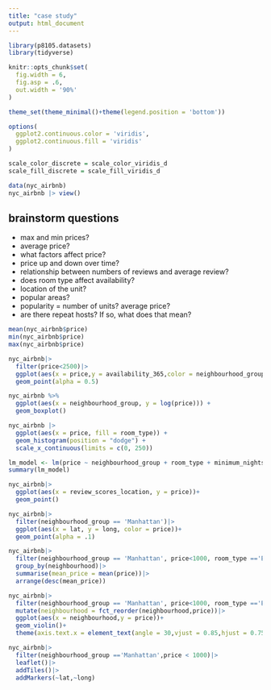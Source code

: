 ```yaml
---
title: "case study"
output: html_document
---
```


```r
library(p8105.datasets)
library(tidyverse)
```

```r
knitr::opts_chunk$set(
  fig.width = 6,
  fig.asp = .6,
  out.width = '90%'
)

theme_set(theme_minimal()+theme(legend.position = 'bottom'))

options(
  ggplot2.continuous.color = 'viridis',
  ggplot2.continuous.fill = 'viridis'
)

scale_color_discrete = scale_color_viridis_d
scale_fill_discrete = scale_fill_viridis_d
```

```r
data(nyc_airbnb)
nyc_airbnb |> view()
```

## brainstorm questions

-   max and min prices?
-   average price?
-   what factors affect price?
-   price up and down over time?
-   relationship between numbers of reviews and average review?
-   does room type affect availability?
-   location of the unit?
-   popular areas?
-   popularity = number of units? average price?
-   are there repeat hosts? If so, what does that mean?

```r
mean(nyc_airbnb$price)
min(nyc_airbnb$price)
max(nyc_airbnb$price)
```

```r
nyc_airbnb|>
  filter(price<2500)|>
  ggplot(aes(x = price,y = availability_365,color = neighbourhood_group,shape = room_type))+
  geom_point(alpha = 0.5)
```

```r
nyc_airbnb %>%
  ggplot(aes(x = neighbourhood_group, y = log(price))) +
  geom_boxplot()
```

```r
nyc_airbnb |>
  ggplot(aes(x = price, fill = room_type)) +
  geom_histogram(position = "dodge") +
  scale_x_continuous(limits = c(0, 250))
```

```r
lm_model <- lm(price ~ neighbourhood_group + room_type + minimum_nights + number_of_reviews + availability_365, data = nyc_airbnb)
summary(lm_model)
```

```r
nyc_airbnb|>
  ggplot(aes(x = review_scores_location, y = price))+
  geom_point()
```

```r
nyc_airbnb|>
  filter(neighbourhood_group == 'Manhattan')|>
  ggplot(aes(x = lat, y = long, color = price))+
  geom_point(alpha = .1)
```

```r
nyc_airbnb|>
  filter(neighbourhood_group == 'Manhattan', price<1000, room_type =='Entire home/apt')|>
  group_by(neighbourhood)|>
  summarise(mean_price = mean(price))|>
  arrange(desc(mean_price))
```

```r
nyc_airbnb|>
  filter(neighbourhood_group == 'Manhattan', price<1000, room_type =='Entire home/apt')|>
  mutate(neighbourhood = fct_reorder(neighbourhood,price))|>
  ggplot(aes(x = neighbourhood,y = price))+
  geom_violin()+
  theme(axis.text.x = element_text(angle = 30,vjust = 0.85,hjust = 0.75))
```

```r
nyc_airbnb|>
  filter(neighbourhood_group =='Manhattan',price < 1000)|>
  leaflet()|>
  addTiles()|>
  addMarkers(~lat,~long)
```
